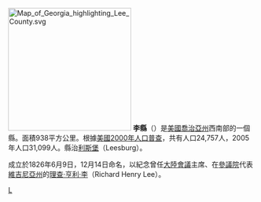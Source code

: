 {{noteTA
|T=zh-hans:李县 (佐治亚州);zh-hk:李縣 (喬治亞州);zh-tw:李郡 (喬治亞州);
}}

[[File:Map_of_Georgia_highlighting_Lee_County.svg|250px]]
{{Otheruses|李縣|subject=美國喬治亞州的一個縣|other=同名的縣}}
'''李縣'''（{{lang-en|Lee County}}）是[[美國|美國]][[喬治亞州|喬治亞州]]西南部的一個縣。面積938平方公里。根據[[美國2000年人口普查|美國2000年人口普查]]，共有人口24,757人，2005年人口31,099人。縣治[[利斯堡_(喬治亞州)|利斯堡]]（Leesburg）。

成立於1826年6月9日，12月14日命名，以紀念曾任[[大陸會議|大陸會議]]主席、在[[美國參議院|參議院]]代表[[維吉尼亞州|維吉尼亞州]]的[[理查·亨利·李|理查·亨利·李]]（Richard Henry Lee）。

{{李縣 (喬治亞州)}}
{{佐治亚州}}

[[Category:佐治亚州行政区划|L]]